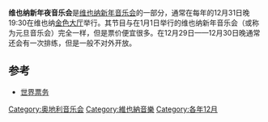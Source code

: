 '''维也纳新年夜音乐会'''是[[维也纳新年音乐会|维也纳新年音乐会]]的一部分，通常在每年的12月31日晚19:30在维也纳[[金色大厅|金色大厅]]举行。其节目与在1月1日举行的维也纳新年音乐会（或称为元旦音乐会）完全一样，但是票价便宜很多。在12月29日——12月30日晚通常还会有一次排练，但是一般不对外开放。

== 参考 ==
* [https://web.archive.org/web/20071017030312/http://www.worldwideticketing.com/chinese/concerts/new-years-eve-vienna.htm 世界票务]

[[Category:奥地利音乐会|Category:奥地利音乐会]]
[[Category:維也納音樂|Category:維也納音樂]]
[[Category:各年12月|Category:各年12月]]